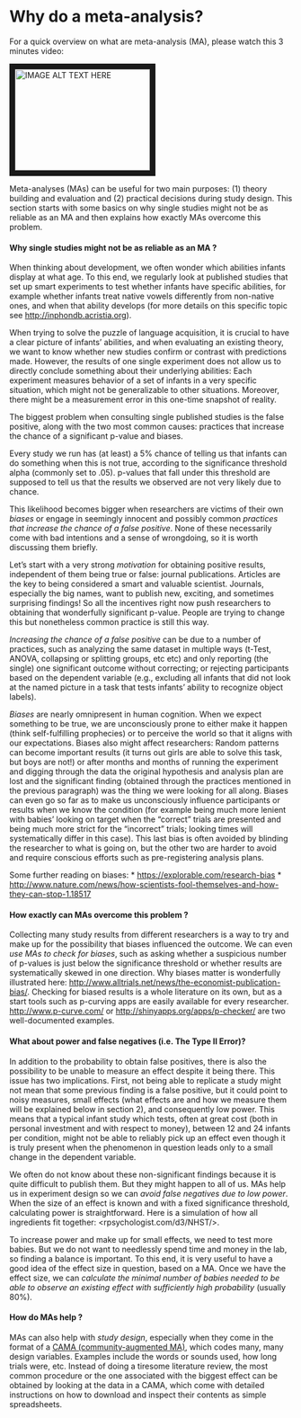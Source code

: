 Why do a meta-analysis?
=======================

For a quick overview on what are meta-analysis (MA), please watch this 3 minutes video:

<a href="http://www.youtube.com/watch?feature=player_embedded&v=Omnq13QZ-3c
" target="_blank"><img src="http://img.youtube.com/vi/Omnq13QZ-3c/0.jpg" 
alt="IMAGE ALT TEXT HERE" width="240" height="180" border="10" /></a>

 

Meta-analyses (MAs) can be useful for two main purposes: (1) theory building and evaluation and (2) practical decisions during study design. This section starts with some basics on why single studies might not be as reliable as an MA and then explains how exactly MAs overcome this problem. 

#### Why single studies might not be as reliable as an MA ?
When thinking about development, we often wonder which abilities infants display at what age. To this end, we regularly look at published studies that set up smart experiments to test whether infants have specific abilities, for example whether infants treat native vowels differently from non-native ones, and when that ability develops (for more details on this specific topic see <http://inphondb.acristia.org>). 

When trying to solve the puzzle of language acquisition, it is crucial to have a clear picture of infants' abilities, and when evaluating an existing theory, we want to know whether new studies confirm or contrast with predictions made. However, the results of one single experiment does not allow us to directly conclude something about their underlying abilities: Each experiment measures behavior of a set of infants in a very specific situation, which might not be generalizable to other situations. Moreover, there might be a measurement error in this one-time snapshot of reality. 

The biggest problem when consulting single published studies is the false positive, along with the two most common causes: practices that increase the chance of a significant p-value and biases. 

Every study we run has (at least) a 5% chance of telling us that infants can do something when this is not true, according to the significance threshold alpha (commonly set to .05). p-values that fall under this threshold are supposed to tell us that the results we observed are not very likely due to chance. 

This likelihood becomes bigger when researchers are victims of their own _biases_ or engage in seemingly innocent and possibly common _practices that increase the chance of a false positive_. None of these necessarily come with bad intentions and a sense of wrongdoing, so it is worth discussing them briefly.

Let's start with a very strong _motivation_ for obtaining positive results, independent of them being true or false: journal publications. Articles are the key to being considered a smart and valuable scientist. Journals, especially the big names, want to publish new, exciting, and sometimes surprising findings! So all the incentives right now push researchers to obtaining that wonderfully significant p-value. People are trying to change this but nonetheless common practice is still this way.

_Increasing the chance of a false positive_ can be due to a number of practices, such as analyzing the same dataset in multiple ways (t-Test, ANOVA, collapsing or splitting groups, etc etc) and only reporting (the single) one significant outcome without correcting; or rejecting participants based on the dependent variable (e.g., excluding all infants that did not look at the named picture in a task that tests infants' ability to recognize object labels).

_Biases_ are nearly omnipresent in human cognition. When we expect something to be true, we are unconsciously prone to either make it happen (think self-fulfilling prophecies) or to perceive the world so that it aligns with our expectations. Biases also might affect researchers: Random patterns can become important results (it turns out girls are able to solve this task, but boys are not!) or after months and months of running the experiment and digging through the data the original hypothesis and analysis plan are lost and the significant finding (obtained through the practices mentioned in the previous paragraph) was the thing we were looking for all along. Biases can even go so far as to make us unconsciously influence participants or results when we know the condition (for example being much more lenient with babies' looking on target when the "correct" trials are presented and being much more strict for the "incorrect" trials; looking times will systematically differ in this case). This last bias is often avoided by blinding the researcher to what is going on, but the other two are harder to avoid and require conscious efforts such as pre-registering analysis plans. 

Some further reading on biases:
* <https://explorable.com/research-bias>
* <http://www.nature.com/news/how-scientists-fool-themselves-and-how-they-can-stop-1.18517>

#### How exactly can MAs overcome this problem ?
Collecting many study results from different researchers is a way to try and make up for the possibility that biases influenced the outcome. We can even _use MAs to check for biases_, such as asking whether a suspicious number of p-values is just below the significance threshold or whether results are systematically skewed in one direction. Why biases matter is wonderfully illustrated here: <http://www.alltrials.net/news/the-economist-publication-bias/>. Checking for biased results is a whole literature on its own, but as a start tools such as p-curving apps are easily available for every researcher. <http://www.p-curve.com/> or <http://shinyapps.org/apps/p-checker/> are two well-documented examples.

#### What about power and false negatives (i.e. The Type II Error)? 
In addition to the probability to obtain false positives, there is also the possibility to be unable to measure an effect despite it being there. This issue has two implications. First, not being able to replicate  a study might not mean that some previous finding is a false positive, but it could point to noisy measures, small effects (what effects are and how we measure them will be explained below in section 2), and consequently low power. This means that a typical infant study which tests, often at great cost (both in personal investment and with respect to money), between 12 and 24 infants per condition, might not be able to reliably pick up an effect even though it is truly present when the phenomenon in question leads only to a small change in the dependent variable. 

We often do not know about these non-significant findings because it is quite difficult to publish them. But they might happen to all of us. MAs help us in experiment design so we can _avoid false negatives due to low power_. When the size of an effect is known and with a fixed significance threshold, calculating power is straightforward. Here is a simulation of how all ingredients fit together: <rpsychologist.com/d3/NHST/>.

To increase power and make up for small effects, we need to test more babies. But we do not want to needlessly spend time and money in the lab, so finding a balance is important. To this end, it is very useful to have a good idea of the effect size in question, based on a MA. Once we have the effect size, we can _calculate the minimal number of babies needed to be able to observe an existing effect with sufficiently high probability_ (usually 80%).

#### How do MAs help ?
MAs can also help with _study design_, especially when they come in the format of a [CAMA (community-augmented MA)](https://www.ncbi.nlm.nih.gov/pubmed/26186116), which codes many, many design variables. Examples include the words or sounds used, how long trials were, etc. Instead of doing a tiresome literature review, the most common procedure or the one associated with the biggest effect can be obtained by looking at the data in a CAMA, which come with detailed instructions on how to download and inspect their contents as simple spreadsheets.
